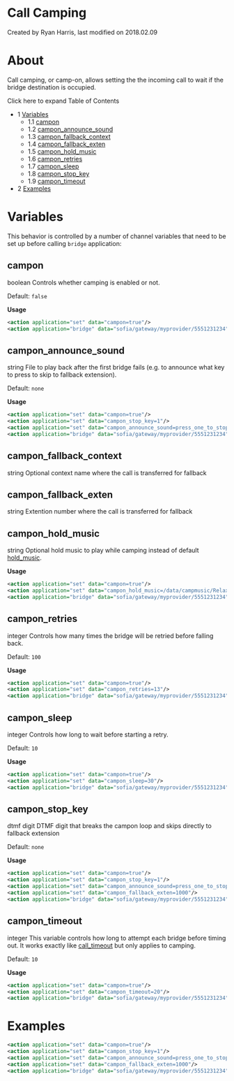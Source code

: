 
# Call Camping 

 Created by  Ryan Harris, last modified on 2018.02.09

# About

Call camping, or camp-on, allows setting the the incoming call to wait if the bridge destination is occupied.

Click here to expand Table of Contents

* 1 [Variables](#variables)  
   * 1.1 [campon](#campon)  
   * 1.2 [campon\_announce\_sound](#campon_announce_sound)  
   * 1.3 [campon\_fallback\_context](#campon_fallback_context)  
   * 1.4 [campon\_fallback\_exten](#campon_fallback_exten)  
   * 1.5 [campon\_hold\_music](#campon_hold_music)  
   * 1.6 [campon\_retries](#campon_retries)  
   * 1.7 [campon\_sleep](#campon_sleep)  
   * 1.8 [campon\_stop\_key](#campon_stop_key)  
   * 1.9 [campon\_timeout](#campon_timeout)
* 2 [Examples](#examples)

# Variables

This behavior is controlled by a number of channel variables that need to be set up before calling `bridge` application:

## campon

boolean Controls whether camping is enabled or not.

Default: `false`

**Usage**

```xml
<action application="set" data="campon=true"/>
<action application="bridge" data="sofia/gateway/myprovider/5551231234"/>
```

## campon_announce_sound

string File to play back after the first bridge fails (e.g. to announce what key to press to skip to fallback extension).

Default: `none`

**Usage**

```xml
<action application="set" data="campon=true"/>
<action application="set" data="campon_stop_key=1"/>
<action application="set" data="campon_announce_sound=press_one_to_stop.wav"/>
<action application="bridge" data="sofia/gateway/myprovider/5551231234"/>
```

## campon_fallback_context

string Optional context name where the call is transferred for fallback

## campon_fallback_exten

string Extention number where the call is transferred for fallback

## campon_hold_music

string Optional hold music to play while camping instead of default [hold\_music](../../../Dialplan/Variables-Master-List_16352570.mdx#hold_music).

**Usage**

```xml
<action application="set" data="campon=true"/>
<action application="set" data="campon_hold_music=/data/campmusic/RelaxingCampSounds.wav"/>
<action application="bridge" data="sofia/gateway/myprovider/5551231234"/>
```

## campon_retries

integer Controls how many times the bridge will be retried before falling back.

Default: `100`

**Usage**

```xml
<action application="set" data="campon=true"/>
<action application="set" data="campon_retries=13"/>
<action application="bridge" data="sofia/gateway/myprovider/5551231234"/>
```

## campon_sleep

integer Controls how long to wait before starting a retry.

Default: `10`

**Usage**

```xml
<action application="set" data="campon=true"/>
<action application="set" data="campon_sleep=30"/>
<action application="bridge" data="sofia/gateway/myprovider/5551231234"/>
```

## campon_stop_key

dtmf digit DTMF digit that breaks the campon loop and skips directly to fallback extension

Default: `none`

**Usage**

```xml
<action application="set" data="campon=true"/>
<action application="set" data="campon_stop_key=1"/>
<action application="set" data="campon_announce_sound=press_one_to_stop.wav"/>
<action application="set" data="campon_fallback_exten=1000"/>
<action application="bridge" data="sofia/gateway/myprovider/5551231234"/>
```

## campon_timeout

integer This variable controls how long to attempt each bridge before timing out. It works exactly like [call\_timeout](../../../Dialplan/Variables-Master-List_16352570.mdx#leg_timeout) but only applies to camping.

Default: `10`

**Usage**

```xml
<action application="set" data="campon=true"/>
<action application="set" data="campon_timeout=20"/>
<action application="bridge" data="sofia/gateway/myprovider/5551231234"/>
```

# Examples

```xml
<action application="set" data="campon=true"/>
<action application="set" data="campon_stop_key=1"/>
<action application="set" data="campon_announce_sound=press_one_to_stop.wav"/>
<action application="set" data="campon_fallback_exten=1000"/>
<action application="bridge" data="sofia/gateway/myprovider/5551231234"/>
```


